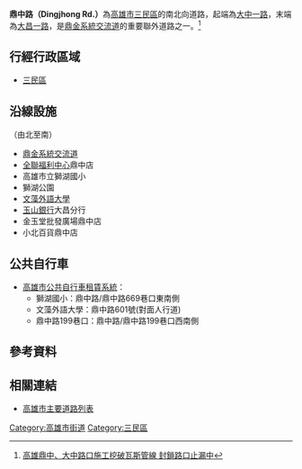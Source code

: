 {{Infobox TwRoad2
|bgcolorh=DARKGREEN
|colorh=white
|code=
|name= 鼎中路
|enname= Dingjhong Rd.
|level= 一般道路
|length=
|sec=
|lastext=
|line=
|start= [[大中一路|大中一路]]
|end= [[大昌一路|大昌一路]]
|junc= 
|img=
|cap=
|size=
|left= 
|right= 
|leftlink= 
|leftdirection= N
|rightlink= 
|rightdirection= S
|SN=
|SNtype=
|SNNum=
|SN2=
|SN2type=
|SN2Num=
|SN3=
|SN3type=
|SN3Num=
}}
'''鼎中路（Dingjhong Rd.）'''為[[高雄市|高雄市]][[三民區|三民區]]的南北向道路，起端為[[大中一路|大中一路]]，末端為[[大昌一路|大昌一路]]，是[[鼎金系統交流道|鼎金系統交流道]]的重要聯外道路之一。<ref>[https://news.ltn.com.tw/news/society/breakingnews/2816678 高雄鼎中、大中路口施工挖破瓦斯管線 封鎖路口止漏中]</ref>

== 行經行政區域 ==
* [[三民區|三民區]]
== 沿線設施 ==
（由北至南）
* [[鼎金系統交流道|鼎金系統交流道]]
* [[全聯福利中心|全聯福利中心]]鼎中店
* 高雄市立獅湖國小
* 獅湖公園
* [[文藻外語大學|文藻外語大學]]
* [[玉山銀行|玉山銀行]]大昌分行
* 金玉堂批發廣場鼎中店
* 小北百貨鼎中店
== 公共自行車 ==
* [[高雄市公共自行車租賃系統|高雄市公共自行車租賃系統]]：
** 獅湖國小：鼎中路/鼎中路669巷口東南側
** 文藻外語大學：鼎中路601號(對面人行道)
** 鼎中路199巷口：鼎中路/鼎中路199巷口西南側

== 參考資料 ==
{{Reflist}}
== 相關連結 ==
* [[高雄市主要道路列表|高雄市主要道路列表]]

{{高雄市重要道路}}

[[Category:高雄市街道|Category:高雄市街道]]
[[Category:三民區|Category:三民區]]